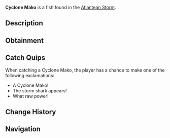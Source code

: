 {{FishInfobox
|image          = Cyclone Mako.png
|rarity         = Rare
|sea            = First Sea
|location       = [[Atlantean Storm]]
|sublocation    = 
|sources        = Fishing Rod
|radar_location = 
|xp             = 600
|weather        = Windy
|time           = 
|season         = Spring
|bait           = Fish Head
|base_weight    = 80
|base_value     = 1200
|weight_range   = 40
|base_chance    = 6
|base_resil     = 35
}}
'''Cyclone Mako''' is a {{Rarity|Rare}} fish found in the [[Atlantean Storm]].

== Description ==
{{Description|An evolved species of mako shark with specialized fins that can withstand incredible water pressure. These sharks are known to create powerful water currents with their rapid movements.|Bestiary Entry}}

== Obtainment ==
{{Description|Found in the deepest parts of the Atlantean Storm.|Bestiary Hint}}
{{Fish Availability|
Grand Reef/Atlantean Storm
|top_rods      = 
Leviathan's Fang Rod\90099.78\184969.62;
Trident Rod\82362.91\184668.83;
Great Rod of Oscar\79846.08\122226.53;
Free Spirit Rod\76447.78\171406.3;
Astralhook Rod\74382.58\124409.15;
Lucky Rod\45634.47\153836.16;
Resourceful Rod\57376.29\97979.66;
Firefly Rod\67763.78\207401.58;
Fast Rod\56467.1\187574.77;
Adventurer's Rod\58107.61\183842.83;
Brick Built Rod\45263.36\139771.03;
Duncan's Rod\45263.36\139771.03;
Ethereal Prism Rod\74287.28\126805.61;
Seraphic Rod\71111.62\128509.99;
No-Life Rod\70448.18\147057.62;
Challenger's Rod\67066.06\126879.81;
Rod Of The Forgotten Fang\66415.91\119449.19;
Blazebringer Rod\61399.34\113879.59;
Rod Of The Depths\59480.5\106303.01;
Rod Of The Exalted One\58975.52\108019.03;
Zeus Rod\57834.55\107258.6;
Verdant Shear Rod\56821.79\107078.6;
Depthseeker Rod\52047.07\99309.85;
Avalanche Rod\46872.79\89738.56;
Volcanic Rod\45066.04\84817.34;
Steady Rod\16434.25\33072.45
|recommended   = Trident Rod
}}

== Catch Quips ==
When catching a Cyclone Mako, the player has a chance to make one of the following exclamations:
* A Cyclone Mako!
* The storm shark appears!
* What raw power!

== Change History ==
{{Change History|{{subst:Current Version}}}}

== Navigation ==
{{Fish Navbox|Atlantean Storm}}